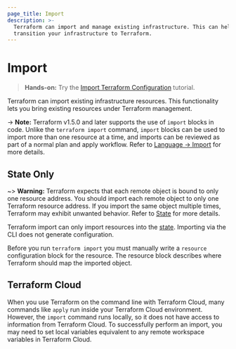 ```yaml
---
page_title: Import
description: >-
  Terraform can import and manage existing infrastructure. This can help you
  transition your infrastructure to Terraform.
---
```


# Import

> **Hands-on:** Try the [Import Terraform Configuration](/terraform/tutorials/state/state-import?utm_source=WEBSITE&utm_medium=WEB_IO&utm_offer=ARTICLE_PAGE&utm_content=DOCS) tutorial.

Terraform can import existing infrastructure resources. This functionality lets you bring existing resources under Terraform management.

-> **Note:** Terraform v1.5.0 and later supports the use of `import` blocks in code. Unlike the `terraform import` command, `import` blocks can be used to import more than one resource at a time, and imports can be reviewed as part of a normal plan and apply workflow. Refer to [Language -> Import](/terraform/language/import) for more details.

## State Only

~> **Warning:** Terraform expects that each remote object is bound to only one resource address. You should import each remote object to only one Terraform resource address. If you import the same object multiple times, Terraform may exhibit unwanted behavior. Refer to [State](/terraform/language/state) for more details.

Terraform import can only import resources into the [state](/terraform/language/state). Importing via the CLI does not generate configuration.

Before you run `terraform import` you must manually write a `resource` configuration block for the resource. The resource block describes where Terraform should map the imported object.

## Terraform Cloud

When you use Terraform on the command line with Terraform Cloud, many commands like `apply` run inside your Terraform Cloud environment. However, the `import` command runs locally, so it does not have access to information from Terraform Cloud. To successfully perform an import, you may need to set local variables equivalent to any remote workspace variables in Terraform Cloud.
